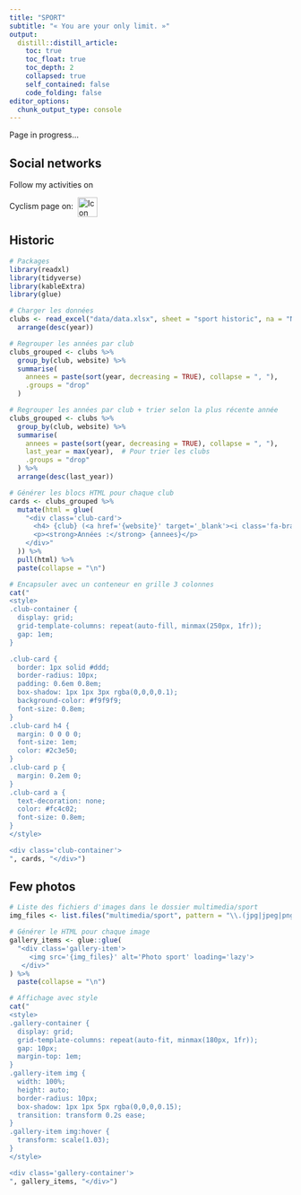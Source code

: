 ```yaml
---
title: "SPORT"
subtitle: "« You are your only limit. »"
output: 
  distill::distill_article:
    toc: true
    toc_float: true
    toc_depth: 2
    collapsed: true
    self_contained: false
    code_folding: false
editor_options: 
  chunk_output_type: console
---
```


Page in progress... 

## Social networks

<p>
  Follow my activities on&nbsp;
  <a href="https://www.strava.com/athletes/36541735" target="_blank" style="text-decoration: none;">
    <i class="fab fa-strava" style="color:#fc4c02; font-size: 1em;"></i>
  </a>
</p>

<p>
  Cyclism page on:&nbsp;
  <a href="https://www.directvelo.com/coureur/18262/benjamin-bellier" target="_blank" style="text-decoration: none;">
    <img src="multimedia/dv.ico" style="width: 2.5em; vertical-align: middle;" alt="Icon">
  </a>
</p>

## Historic

```r

# Packages
library(readxl)
library(tidyverse)
library(kableExtra)
library(glue)

```

```r

# Charger les données
clubs <- read_excel("data/data.xlsx", sheet = "sport historic", na = "NA") %>%
  arrange(desc(year))

# Regrouper les années par club
clubs_grouped <- clubs %>%
  group_by(club, website) %>%
  summarise(
    annees = paste(sort(year, decreasing = TRUE), collapse = ", "),
    .groups = "drop"
  )

# Regrouper les années par club + trier selon la plus récente année
clubs_grouped <- clubs %>%
  group_by(club, website) %>%
  summarise(
    annees = paste(sort(year, decreasing = TRUE), collapse = ", "),
    last_year = max(year),  # Pour trier les clubs
    .groups = "drop"
  ) %>%
  arrange(desc(last_year))

# Générer les blocs HTML pour chaque club
cards <- clubs_grouped %>%
  mutate(html = glue(
    "<div class='club-card'>
      <h4> {club} (<a href='{website}' target='_blank'><i class='fa-brands fa-internet-explorer'></i></a>) </h4>
      <p><strong>Années :</strong> {annees}</p>
    </div>"
  )) %>%
  pull(html) %>%
  paste(collapse = "\n")

# Encapsuler avec un conteneur en grille 3 colonnes
cat("
<style>
.club-container {
  display: grid;
  grid-template-columns: repeat(auto-fill, minmax(250px, 1fr));
  gap: 1em;
}

.club-card {
  border: 1px solid #ddd;
  border-radius: 10px;
  padding: 0.6em 0.8em;
  box-shadow: 1px 1px 3px rgba(0,0,0,0.1);
  background-color: #f9f9f9;
  font-size: 0.8em;
}
.club-card h4 {
  margin: 0 0 0 0;
  font-size: 1em;
  color: #2c3e50;
}
.club-card p {
  margin: 0.2em 0;
}
.club-card a {
  text-decoration: none;
  color: #fc4c02;
  font-size: 0.8em;
}
</style>

<div class='club-container'>
", cards, "</div>")

```

## Few photos

```r

# Liste des fichiers d'images dans le dossier multimedia/sport
img_files <- list.files("multimedia/sport", pattern = "\\.(jpg|jpeg|png|webp)$", full.names = TRUE)

# Générer le HTML pour chaque image
gallery_items <- glue::glue(
  "<div class='gallery-item'>
     <img src='{img_files}' alt='Photo sport' loading='lazy'>
   </div>"
) %>%
  paste(collapse = "\n")

# Affichage avec style
cat("
<style>
.gallery-container {
  display: grid;
  grid-template-columns: repeat(auto-fit, minmax(180px, 1fr));
  gap: 10px;
  margin-top: 1em;
}
.gallery-item img {
  width: 100%;
  height: auto;
  border-radius: 10px;
  box-shadow: 1px 1px 5px rgba(0,0,0,0.15);
  transition: transform 0.2s ease;
}
.gallery-item img:hover {
  transform: scale(1.03);
}
</style>

<div class='gallery-container'>
", gallery_items, "</div>")

```
